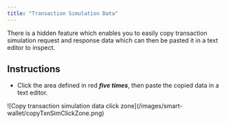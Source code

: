 ```yaml
---
title: "Transaction Simulation Data"
---
```


There is a hidden feature which enables you to easily copy transaction simulation request and response data which can then be pasted it in a text editor to inspect.

## Instructions
- Click the area defined in red **_five times_**, then paste the copied data in a text editor.

<div style={{ display: 'flex', justifyContent: 'center' }}>
  <div style={{ width: 450 }}>
<Frame>
    ![Copy transaction simulation data click zone](/images/smart-wallet/copyTxnSimClickZone.png)
</Frame>
  </div>
</div>
